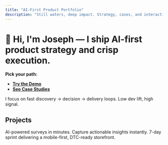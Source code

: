 ```yaml
---
title: "AI-First Product Portfolio"
description: "Still waters, deep impact. Strategy, cases, and interactive demos."
---
```



# 👋 Hi, I'm Joseph — I ship **AI-first product strategy** and crisp execution.

**Pick your path:**

- **[Try the Demo](/press)**
- **[See Case Studies](/cases)**

<Callout type="info">
I focus on fast discovery → decision → delivery loops. Low dev lift, high signal.
</Callout>

## Projects

<Cards>
  <Card title="Customer Feedback Survey Builder" href="/cases/survey-builder">
    AI-powered surveys in minutes. Capture actionable insights instantly.
  </Card>
  <Card title="Fresh Fit Snacks Rebuild" href="/cases/fresh-fit">
    7-day sprint delivering a mobile-first, DTC-ready storefront.
  </Card>
</Cards>
